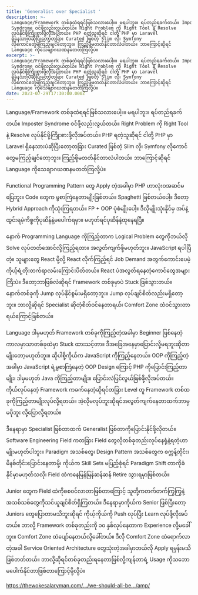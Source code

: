 ```yaml
---
title: 'Generalist over Specialist '
description: >-
  Language/Framework တစ်ခုထဲရရင်ဖြစ်သလားပေါ့။။ မရပါဘူး။ ရပ်တည်ရခက်တယ်။ Imposter
  Syndrome ဝင်ဖို့လည်းလွယ်တယ်။ Right Problem ကို Right Tool နဲ့ Resolve
  လုပ်နိုင်ဖို့ကြိုးစားဖို့လိုအပ်တယ်။ PHP ရတဲ့သူဆိုရင် ငါတို့ PHP မှာ Laravel
  ရှိနေသားပဲဆိုပြီးတော့တခြား Curated ဖြစ်တဲ့ Slim လို၊ Symfony
  လိုကောင်တွေမကြည့်ချင်တော့ဘူး။ ကြည့်ဖို့မတတ်နိုင်တာလဲပါတယ်။ ဘာကြောင့်ဆိုရင်
  Language ကိုသေချာဂဃဏနမတတ်ကြလို့ပဲ။
excerpt: >-
  Language/Framework တစ်ခုထဲရရင်ဖြစ်သလားပေါ့။။ မရပါဘူး။ ရပ်တည်ရခက်တယ်။ Imposter
  Syndrome ဝင်ဖို့လည်းလွယ်တယ်။ Right Problem ကို Right Tool နဲ့ Resolve
  လုပ်နိုင်ဖို့ကြိုးစားဖို့လိုအပ်တယ်။ PHP ရတဲ့သူဆိုရင် ငါတို့ PHP မှာ Laravel
  ရှိနေသားပဲဆိုပြီးတော့တခြား Curated ဖြစ်တဲ့ Slim လို၊ Symfony
  လိုကောင်တွေမကြည့်ချင်တော့ဘူး။ ကြည့်ဖို့မတတ်နိုင်တာလဲပါတယ်။ ဘာကြောင့်ဆိုရင်
  Language ကိုသေချာဂဃဏနမတတ်ကြလို့ပဲ။
date: 2023-07-29T17:30:00.000Z
---
```


Language/Framework တစ်ခုထဲရရင်ဖြစ်သလားပေါ့။။ မရပါဘူး။ ရပ်တည်ရခက်တယ်။ Imposter Syndrome ဝင်ဖို့လည်းလွယ်တယ်။ Right Problem ကို Right Tool နဲ့ Resolve လုပ်နိုင်ဖို့ကြိုးစားဖို့လိုအပ်တယ်။ PHP ရတဲ့သူဆိုရင် ငါတို့ PHP မှာ Laravel ရှိနေသားပဲဆိုပြီးတော့တခြား Curated ဖြစ်တဲ့ Slim လို၊ Symfony လိုကောင်တွေမကြည့်ချင်တော့ဘူး။ ကြည့်ဖို့မတတ်နိုင်တာလဲပါတယ်။ ဘာကြောင့်ဆိုရင် Language ကိုသေချာဂဃဏနမတတ်ကြလို့ပဲ။


Functional Programming Pattern တွေ Apply တဲ့အခါမှာ PHP ဟာလုံးဝအဆင်မပြေဘူး။ Code တွေက မွစာကြဲနေတာမျိုးဖြစ်တယ်။ Spaghetti ဖြစ်တယ်ပေါ့။ ဒီတော့ Hybrid Approach ကိုသုံးကြရတယ်။ FP + OOP ပုံစံမျိုးပေါ့။ ဒီလိုမျိုးသုံးနိုင်မှ အပ်နဲ့ထွင်းရမဲ့ကိစ္စကိုပုဆိန်နဲ့မပေါက်ရမှာ။ မဟုတ်ရင်ပုဆိန်နဲ့ထုနေရပြီ။


နောက် Programming Language ကိုကြည့်တာက Logical Problem တွေကိုဘယ်လို Solve လုပ်တတ်အောင်လို့ကြည့်ရတာ။ အလွတ်ကျက်ဖို့မဟုတ်ဘူး။ JavaScript ရပါပြီတဲ့။ သူများတွေ React မို့လို့ React လိုက်ကြည့်ရင် Job Demand အတွက်ကောင်းပေမဲ့ ကိုယ့်ရဲ့တိုးတက်ရာလမ်းကြောင်းပိတ်တယ်။ React ပဲအလွတ်ရနေတဲ့ကောင်တွေအများကြီးပဲ။ ဒီတော့ဘာဖြစ်လဲဆိုရင် Framework တစ်ခုမှာပဲ Stuck ဖြစ်သွားတယ်။ နောက်တစ်ခုကို Jump လုပ်နိုင်စွမ်းမရှိတော့ဘူး။ Jump လုပ်ချင်စိတ်လည်းမရှိတော့ဘူး။ ဘာလို့ဆိုရင် Specialist ဆိုတဲ့စိတ်ဝင်နေတာရယ်၊ Comfort Zone ထဲဝင်သွားတာရယ်ကြောင့်ဖြစ်တယ်။


Language ဒါမှမဟုတ် Framework တစ်ခုကိုကြည့်တဲ့အခါမှာ Beginner ဖြစ်နေတဲ့ကာလမှာသာတစ်ခုထဲမှာ Stuck ထားသင့်တာ။ ဒီအခြေအနေမှာပြောင်းလို့မရဘူးဆိုတာမျိုးတော့မဟုတ်ဘူး။ ဆိုပါစို့ကိုယ်က JavaScript ကိုကြည့်နေတယ်။ OOP ကိုကြည့်တဲ့အခါမှာ JavaScript ရဲ့မွစာကြဲနေတဲ့ OOP Design ကြောင့် PHP ကိုပြောင်းကြည့်တာမျိုး၊ ဒါမှမဟုတ် Java ကိုကြည့်တာမျိုး။ ပြောင်းလဲပြင်လွယ်ဖြစ်ဖို့လိုအပ်တယ်။ ကိုယ်လုပ်နေတဲ့ Framework ကခက်နေတဲ့ဆိုရင်တခြား Level တူ Framework တစ်ထခုကိုကြည့်တာမျိုးလုပ်လို့ရတယ်။ အဲ့လိုမလုပ်ဘူးဆိုရင်အလွတ်ကျက်နေတာထက်ဘာမှမပိုဘူး လို့ပြောလို့ရတယ်။


ဒီနေရာမှာ Specialist ဖြစ်တာထက် Generalist ဖြစ်တာကိုပြောင်းနိုင်ဖို့လိုတယ်။ Software Engineering Field ကတခြား Field တွေလိုတစ်ခုတည်းလုပ်နေရုံနဲ့ရတဲ့ဟာမျိုးမဟုတ်ပါဘူး။ Paradigm အသစ်တွေ၊ Design Pattern အသစ်တွေက စက္ကန့်တိုင်း၊ မိနစ်တိုင်းပြောင်းနေတာမို့၊ ကိုယ်က Skill Sets မပြည့်စုံရင် Paradigm Shift တာကိုခံနိုင်မှာမဟုတ်သလို၊ Field ထဲကနေမြန်မြန်ဆန်ဆန် Retire သွားရမှာဖြစ်တယ်။


Junior တွေက Field ထဲကိုစစဝင်လာတာဖြစ်တာကြောင့် သူတို့ကတက်တက်ကြွကြွနဲ့အသစ်သစ်တွေကိုသင်ယူချင်စိတ်ရှိကြတယ်။ ဒီနေရာမှာကိုယ်က Senior ဖြစ်ပြီးတော့ Juniors တွေပြောတာမသိဘူးဆိုရင် ကိုယ့်ကိုယ်ကို Push လုပ်ပြီး Learn လုပ်ဖို့လိုအပ်တယ်။ ဘာလို့ Framework တစ်ခုတည်းကို ၁၀ နှစ်လုပ်နေတာက Experience လို့မခေါ်ဘူး။ Comfort Zone ထဲပျော်နေတယ်လို့ခေါ်တယ်။
ဒီလို Comfort Zone ထဲရောက်လာတဲ့အခါ Service Oriented Architecture တွေသုံးတဲ့အခါမှာဘယ်လို Apply ရမှန်းမသိဖြစ်တတ်တယ်။ ဘာလို့ဆိုရင်တစ်ခုတည်းရနေတာဖြစ်လို့ကျန်တာရဲ့ Usage ကိုသဘောမပေါက်နိုင်တာဖြစ်တာကြောင့်မို့လို့ပဲ။


https://thewokesalaryman.com/.../we-should-all-be.../amp/
